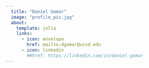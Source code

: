 ```yaml
---
  title: "Daniel Gomar"
  image: "profile_pic.jpg"
  about:
    template: jolla
    links:
      - icon: envelope
        href: mailto:dgomar@ucsd.edu
      - icon: linkedin
        ##href: https://linkedin.com/in/daniel-gomar
---
```


